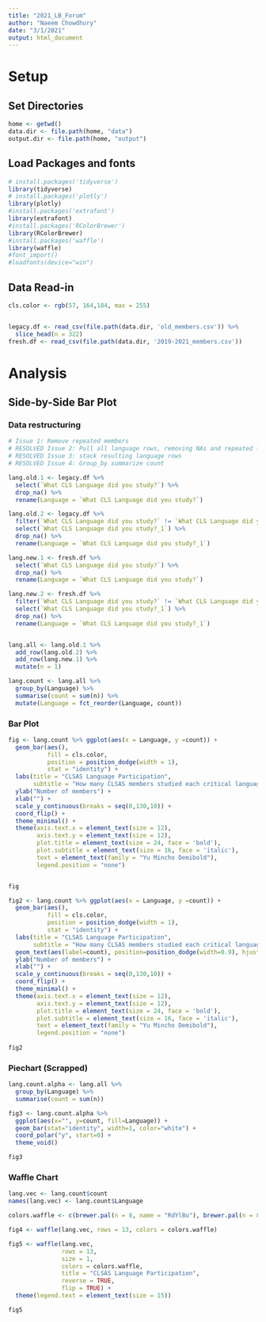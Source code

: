 ```yaml
---
title: "2021_LB_Forum"
author: "Naeem Chowdhury"
date: "3/1/2021"
output: html_document
---
```


# Setup

## Set Directories
```r
home <- getwd()
data.dir <- file.path(home, "data")
output.dir <- file.path(home, "output")
```

## Load Packages and fonts
```r
# install.packages('tidyverse')
library(tidyverse)
# install.packages('plotly')
library(plotly)
#install.packages('extrafont')
library(extrafont)
#install.packages('RColorBrewer')
library(RColorBrewer)
#install.packages('waffle')
library(waffle)
#font_import()
#loadfonts(device="win") 
```


## Data Read-in
```r
cls.color <- rgb(57, 164,184, max = 255)


legacy.df <- read_csv(file.path(data.dir, 'old_members.csv')) %>% 
  slice_head(n = 322)
fresh.df <- read_csv(file.path(data.dir, '2019-2021_members.csv'))
```

# Analysis

## Side-by-Side Bar Plot

### Data restructuring

```r
# Issue 1: Remove repeated members
# RESOLVED Issue 2: Pull all language rows, removing NAs and repeated languages for a single person
# RESOLVED Issue 3: stack resulting language rows
# RESOLVED Issue 4: Group_by summarize count

lang.old.1 <- legacy.df %>% 
  select(`What CLS Language did you study?`) %>% 
  drop_na() %>% 
  rename(Language = `What CLS Language did you study?`)

lang.old.2 <- legacy.df %>%
  filter(`What CLS Language did you study?` != `What CLS Language did you study?_1`) %>% 
  select(`What CLS Language did you study?_1`) %>% 
  drop_na() %>% 
  rename(Language = `What CLS Language did you study?_1`)

lang.new.1 <- fresh.df %>% 
  select(`What CLS Language did you study?`) %>% 
  drop_na() %>% 
  rename(Language = `What CLS Language did you study?`)

lang.new.2 <- fresh.df %>% 
  filter(`What CLS Language did you study?` != `What CLS Language did you study?_1`) %>% 
  select(`What CLS Language did you study?_1`) %>% 
  drop_na() %>% 
  rename(Language = `What CLS Language did you study?_1`)


lang.all <- lang.old.1 %>% 
  add_row(lang.old.2) %>% 
  add_row(lang.new.1) %>% 
  mutate(n = 1)

lang.count <- lang.all %>% 
  group_by(Language) %>% 
  summarise(count = sum(n)) %>% 
  mutate(Language = fct_reorder(Language, count))
```

### Bar Plot
```r
fig <- lang.count %>% ggplot(aes(x = Language, y =count)) +
  geom_bar(aes(),
           fill = cls.color,
           position = position_dodge(width = 1), 
           stat = "identity") +
  labs(title = "CLSAS Language Participation",
       subtitle = "How many CLSAS members studied each critical language?") +
  ylab("Number of members") +
  xlab("") +
  scale_y_continuous(breaks = seq(0,130,10)) +
  coord_flip() + 
  theme_minimal() +
  theme(axis.text.x = element_text(size = 12),
        axis.text.y = element_text(size = 12),
        plot.title = element_text(size = 24, face = 'bold'),
        plot.subtitle = element_text(size = 16, face = 'italic'),
        text = element_text(family = "Yu Mincho Demibold"),
        legend.position = "none")


fig

fig2 <- lang.count %>% ggplot(aes(x = Language, y =count)) +
  geom_bar(aes(),
           fill = cls.color,
           position = position_dodge(width = 1), 
           stat = "identity") +
  labs(title = "CLSAS Language Participation",
       subtitle = "How many CLSAS members studied each critical language?") +
  geom_text(aes(label=count), position=position_dodge(width=0.9), hjust=0) +
  ylab("Number of members") +
  xlab("") +
  scale_y_continuous(breaks = seq(0,130,10)) +
  coord_flip() + 
  theme_minimal() +
  theme(axis.text.x = element_text(size = 12),
        axis.text.y = element_text(size = 12),
        plot.title = element_text(size = 24, face = 'bold'),
        plot.subtitle = element_text(size = 16, face = 'italic'),
        text = element_text(family = "Yu Mincho Demibold"),
        legend.position = "none")
  
fig2
```

### Piechart (Scrapped)
```r
lang.count.alpha <- lang.all %>% 
  group_by(Language) %>% 
  summarise(count = sum(n))

fig3 <- lang.count.alpha %>% 
  ggplot(aes(x="", y=count, fill=Language)) +
  geom_bar(stat="identity", width=1, color="white") +
  coord_polar("y", start=0) +
  theme_void()

fig3

```

### Waffle Chart
```r
lang.vec <- lang.count$count
names(lang.vec) <- lang.count$Language

colors.waffle <- c(brewer.pal(n = 8, name = "RdYlBu"), brewer.pal(n = 8, name = "PRGn"))

fig4 <- waffle(lang.vec, rows = 13, colors = colors.waffle)

fig5 <- waffle(lang.vec, 
               rows = 13, 
               size = 1, 
               colors = colors.waffle, 
               title = "CLSAS Language Participation",
               reverse = TRUE,
               flip = TRUE) +
  theme(legend.text = element_text(size = 15))

fig5
```

